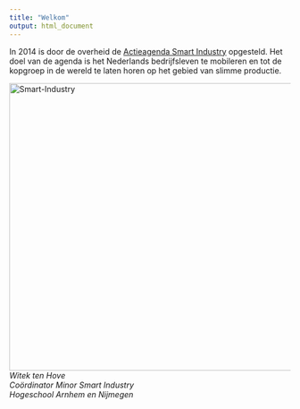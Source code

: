 ```yaml
---
title: "Welkom"
output: html_document
---
```


In 2014 is door de overheid de [Actieagenda Smart Industry](http://www.smartindustry.nl/site/assets/files/1737/smart-industry-actieagenda-lr.pdf) opgesteld. Het doel van de agenda is het Nederlands bedrijfsleven te mobileren en tot de kopgroep in de wereld te laten horen op het gebied van slimme productie. 
<br>

<img src="images/smart-ind.jpg" width="600" height="514" alt="Smart-Industry" usemap="#smartind">
<map name="smartind" id="smartind">
    <area alt="" title="Automation" href="https://youtu.be/NTTNYEcQPpQ" shape="poly" coords="87,142,163,63,229,35,286,26,286,142,230,159,188,202" />
    <area alt="Improving quality" title="" href="https://youtu.be/Hk__pjSe3a8" shape="poly" coords="85,375,54,282,59,215,84,144,185,205,173,258,187,317" />
    <area alt="" title="Flexibilisation" href="https://youtu.be/JTl8w6yAjds" shape="poly" coords="86,377,141,444,195,477,285,494,285,376,229,359,189,319" />
    <area alt="" title="Value chain" href="https://youtu.be/M5gys0RcH-s" shape="poly" coords="289,495,369,483,434,445,491,378,390,320,347,359,287,377" />
    <area alt="" title="Customer intimacy" href="https://youtu.be/0aU3VG3BfGM" shape="poly" coords="492,374,521,299,518,211,492,144,391,202,406,255,389,318" />
    <area alt="" title="High value information" href="https://youtu.be/hVimVzgtD6w" shape="poly" coords="490,139,437,78,373,42,288,27,289,142,348,160,389,199" />
    <area alt="" title="Manufacturing technologies" href="https://youtu.be/pZNTzkAR1Ho" shape="poly" coords="176,257,236,260,251,225,283,208,315,213,345,163,288,147,233,163,190,205" />
    <area alt="" title="Digitization" href="https://youtu.be/eve8DkkVdhI" shape="poly" coords="237,262,248,292,277,309,315,305,345,355,287,373,231,356,194,316,178,265" />
    <area alt="" title="Network centric" href="https://youtu.be/BWgZXhm3WYM" shape="poly" coords="318,214,337,240,335,278,317,303,347,353,385,319,402,256,386,203,348,168" />
    <area alt="" title="Network centric" href="https://youtu.be/tocP6u3X8Ng" shape="circle" coords="290,257,45" />
</map>
<br>
*Witek ten Hove*<br>
*Coördinator Minor Smart Industry*<br>
*Hogeschool Arnhem en Nijmegen*